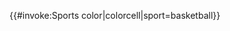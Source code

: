 <includeonly>{{#invoke:Sports color|colorcell|sport=basketball}}</includeonly><noinclude>
{{Documentation|Template:NBA color/doc}}
</noinclude>